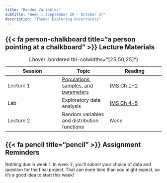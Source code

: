 ```yaml
---
title: "Random Variables"
subtitle: "Week 1 (September 29 - October 3)"
description: "Theme: Exploring Uncertainty"
---
```


## {{< fa person-chalkboard title="a person pointing at a chalkboard" >}} Lecture Materials {#lecture-materials}

| Session | Topic  | Reading |
|---------|--------|---------|
| Lecture 1 | [Populations, samples, and parameters](lecture-slides/lecture1-1.pdf){target="_blank"} | [IMS Ch 1-2](https://openintrostat.github.io/ims/data-hello.html){target="_blank"} |
| Lab | Exploratory data analysis | [IMS Ch 4-5](https://openintrostat.github.io/ims/explore-categorical.html){target="_blank"} |
| Lecture 2 | Random variables and distribution functions | *None* |
: {.hover .bordered tbl-colwidths="[25,50,25]"} 

## {{< fa pencil title="pencil" >}} Assignment Reminders {#assignment-reminders}

Nothing due in week 1. In week 2, you'll submit your choice of data and question for the final project. That can more time than you might expect, so it's a good idea to start this week!